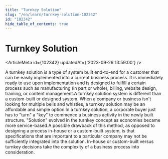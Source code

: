 ```yaml
---
title: "Turnkey Solution"
slug: "/en/learn/turnkey-solution-102342"
id: "102342"
hide_table_of_contents: true
---
```



# Turnkey Solution

<ArticleMeta id={102342} updatedAt={'2023-09-26 13:59:00'} />
<div className='border-solid border-b border-t-0 my-4 border-[var(--ifm-color-gray-300)]' />

A turnkey solution is a type of system built end-to-end for a customer that can be easily implemented into a current business process. It is immediately ready to use upon implementation and is designed to fulfill a certain process such as manufacturing (in part or whole), billing, website design, training, or content management.A turnkey solution system is different than a custom-built or designed system. When a company or business isn't looking for multiple bells and whistles, a turnkey solution may be an affordable and simple option.In a turnkey solution, a corporate buyer just has to "turn" a "key" to commence a business activity in the newly built structure. "Solution" evolved in the turnkey concept as economies became more service-based.A possible drawback of this method, as opposed to designing a process in-house or a custom-built system, is that specifications that are important to a particular company may not be sufficiently integrated into the solution. In-house or custom-built versus turnkey decisions take the complexity of a business process into consideration.

